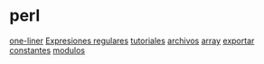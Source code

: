 = perl =
{{https://metacpan.org/pod/distribution/POD2-ES/lib/POD2/ES/perlcheat.pod|perlcheat}}
{{https://metacpan.org/pod/distribution/POD2-ES/lib/POD2/ES/perlop.pod|Operadores perl}}
[[one-liner]]
[[Expresiones regulares]]
[[tutoriales]]
[[archivos]]
[[array]]
[[exportar constantes]]
[[modulos]]
